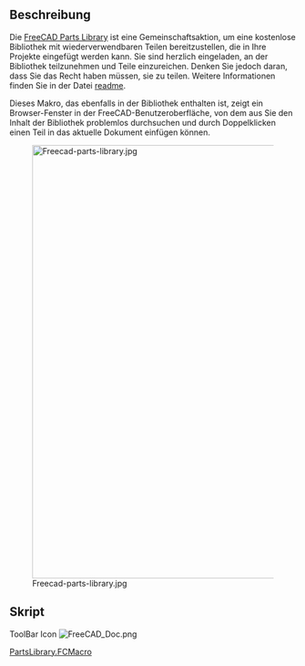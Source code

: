 <languages/>
{{Macro/de
|Name=Parts Library
|Icon=FreeCAD Doc.png
|Translate=Parts Library
|Description=Startet den Parts Library-Browser FreeCAD
|Author=yorik
|Version=01.00
|Date=2014-03-25
|FCVersion=Alle
|Download=[https://wiki.freecad.org/images/9/9d/FreeCAD_Doc.png ToolBar Icon]
}}

<span id="Description"></span>
==Beschreibung==

Die [http://github.com/yorikvanhavre/FreeCAD-library FreeCAD Parts Library] ist eine Gemeinschaftsaktion, um eine kostenlose Bibliothek mit wiederverwendbaren Teilen bereitzustellen, die in Ihre Projekte eingefügt werden kann. Sie sind herzlich eingeladen, an der Bibliothek teilzunehmen und Teile einzureichen. Denken Sie jedoch daran, dass Sie das Recht haben müssen, sie zu teilen. Weitere Informationen finden Sie in der Datei [http://github.com/yorikvanhavre/FreeCAD-library readme].

{{Codeextralink|https://raw.githubusercontent.com/FreeCAD/FreeCAD-library/master/PartsLibrary.FCMacro}}

Dieses Makro, das ebenfalls in der Bibliothek enthalten ist, zeigt ein Browser-Fenster in der FreeCAD-Benutzeroberfläche, von dem aus Sie den Inhalt der Bibliothek problemlos durchsuchen und durch Doppelklicken einen Teil in das aktuelle Dokument einfügen können.

[[Image:Freecad-parts-library.jpg|760px]]

<span id="Script"></span>
==Skript==

<div lang="en" dir="ltr" class="mw-content-ltr">
ToolBar Icon [[Image:FreeCAD_Doc.png]]
</div>

[http://github.com/yorikvanhavre/FreeCAD-library/blob/master/PartsLibrary.FCMacro PartsLibrary.FCMacro]